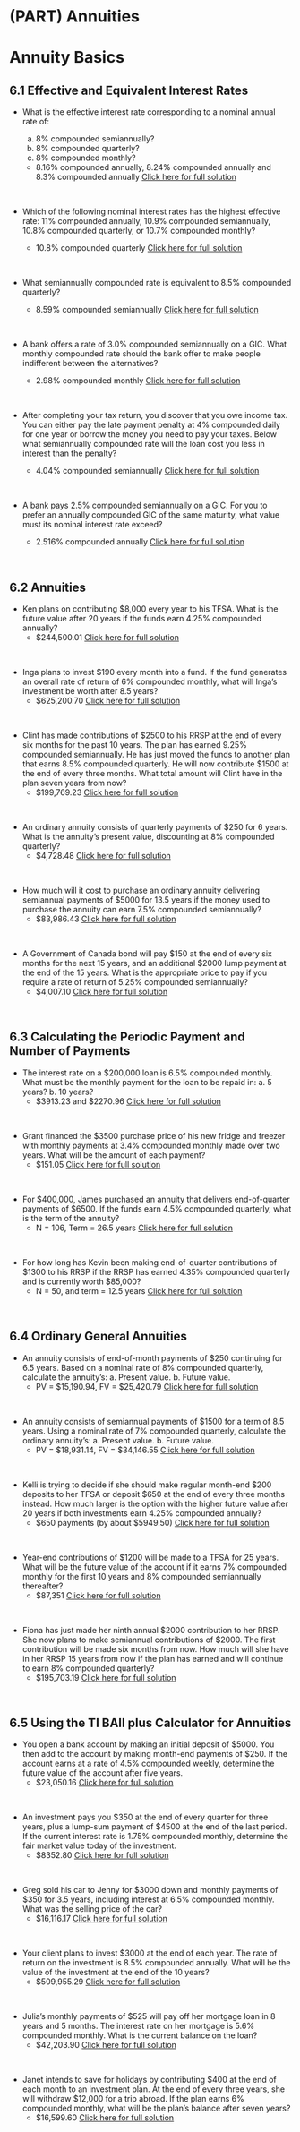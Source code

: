 # (PART) Annuities {-}

#  Annuity Basics

##  6.1  Effective and Equivalent Interest Rates {-}

*  What is the effective interest rate corresponding to a nominal annual rate of:

    a. 8% compounded semiannually?
    b. 8% compounded quarterly?
    c. 8% compounded monthly?

    *   8.16% compounded annually, 8.24% compounded annually and 8.3% compounded annually  [Click here for full solution](https://youtu.be/iwRJ9krWYKU)
<p>&nbsp;</p>


*  Which of the following nominal interest rates has the highest effective rate: 11% compounded annually, 10.9% compounded semiannually, 10.8% compounded quarterly, or 10.7% compounded monthly?
    *  10.8% compounded quarterly   [Click here for full solution](https://youtu.be/JPjfHkmCcCU)     
<p>&nbsp;</p>


*  What semiannually compounded rate is equivalent to 8.5% compounded quarterly?
    *   8.59% compounded semiannually  [Click here for full solution](https://youtu.be/h81emqhwjZQ)
<p>&nbsp;</p>


*  A bank offers a rate of 3.0% compounded semiannually on a GIC. What monthly
compounded rate should the bank offer to make people indifferent between the alternatives?
    *   2.98% compounded monthly  [Click here for full solution](https://youtu.be/zMISF_LwHnc)
<p>&nbsp;</p>


*  After completing your tax return, you discover that you owe income tax. You can either pay the late payment penalty at 4% compounded daily for one year or borrow the money you need to pay your taxes. Below what semiannually compounded rate will the loan cost you less in interest than the penalty?
    *  4.04% compounded semiannually   [Click here for full solution](https://youtu.be/TCnVAc3DeP8)
<p>&nbsp;</p>




*  A bank pays 2.5% compounded semiannually on a GIC. For you to prefer an annually compounded GIC of the same maturity, what value must its nominal
interest rate exceed?
    *   2.516% compounded annually  [Click here for full solution](https://youtu.be/mEqZoWbjC1Q)
<p>&nbsp;</p>


##  6.2  Annuities {-}

*  Ken plans on contributing $8,000 every year to his TFSA. What is the future value after 20 years if the funds earn 4.25% compounded annually?
    *   \$244,500.01  [Click here for full solution](https://youtu.be/9T4ygkJbgiA)
<p>&nbsp;</p>


*  Inga plans to invest $190 every month into a fund. If the fund generates an overall rate of return of 6% compounded monthly, what will Inga's investment be worth after 8.5 years?
    *   $625,200.70  [Click here for full solution](https://youtu.be/Ppl3w4CZizc)
<p>&nbsp;</p>





*  Clint has made contributions of \$2500 to his RRSP at the end of every six months for the past 10 years. The plan has earned 9.25% compounded semiannually. He has just moved the funds to another plan that earns 8.5% compounded quarterly. He will now contribute \$1500 at the end of every three months. What total amount will Clint have in the plan seven years
from now?
    *  $199,769.23    [Click here for full solution](https://youtu.be/fqOHUa8DhOY)
<p>&nbsp;</p>


*  An ordinary annuity consists of quarterly payments of $250 for 6 years. What is the annuity’s present value, discounting at 8% compounded quarterly?
    *  \$4,728.48   [Click here for full solution](https://youtu.be/vDdH3LJB_KU)
<p>&nbsp;</p>


*  How much will it cost to purchase an ordinary annuity delivering semiannual payments of $5000 for 13.5 years if the money used to purchase the annuity can earn 7.5% compounded semiannually?
    *  \$83,986.43   [Click here for full solution](https://youtu.be/dgowP2pbgm8)
<p>&nbsp;</p>








*  A Government of Canada bond will pay \$150 at the end of every six months for the next 15 years, and an additional \$2000 lump payment at the end of the 15 years. What is the appropriate price to pay if you require a rate of return of 5.25% compounded semiannually?
    *   $4,007.10  [Click here for full solution](https://youtu.be/ZXOKP9sLZOk)
<p>&nbsp;</p>



##  6.3  Calculating the Periodic Payment and Number of Payments {-}

*  The interest rate on a \$200,000 loan is 6.5% compounded monthly. What must be the monthly payment for the loan to be repaid in: a. 5 years? b. 10 years?
    *  \$3913.23 and \$2270.96   [Click here for full solution](https://youtu.be/4hUcaKdYPXg)
<p>&nbsp;</p>


*  Grant financed the $3500 purchase price of his new fridge and freezer with monthly payments at 3.4% compounded monthly made over two years. What will be the amount of each payment?
    *  $151.05   [Click here for full solution](https://youtu.be/PoPoR1DjugU)
<p>&nbsp;</p>



*  For \$400,000, James purchased an annuity that delivers end-of-quarter payments of \$6500.  If the funds earn 4.5% compounded quarterly, what is the term of the annuity?
    *  N = 106, Term = 26.5 years   [Click here for full solution](https://youtu.be/S8gAgJt0NDY)
<p>&nbsp;</p>


*  For how long has Kevin been making end-of-quarter contributions of \$1300 to his RRSP if the RRSP has earned 4.35% compounded quarterly and is currently worth \$85,000?
    *   N = 50, and term = 12.5 years  [Click here for full solution](https://youtu.be/08e70cVxDas)
<p>&nbsp;</p>




##  6.4  Ordinary General Annuities {-}

*  An annuity consists of end-of-month payments of $250 continuing for 6.5 years. Based on a nominal rate of 8% compounded quarterly, calculate the annuity’s: a. Present value. b. Future value.
    *   PV = \$15,190.94, FV = \$25,420.79  [Click here for full solution](https://youtu.be/2qN_v-u8uL8)
<p>&nbsp;</p>


*  An annuity consists of semiannual payments of $1500 for a term of 8.5 years. Using a nominal rate of 7% compounded quarterly, calculate the ordinary annuity’s: a. Present value. b. Future value.
    *  PV = \$18,931.14, FV = \$34,146.55   [Click here for full solution](https://youtu.be/X0DQ5J4SrY8)
<p>&nbsp;</p>


*  Kelli is trying to decide if she should make regular month-end \$200 deposits to her TFSA or deposit \$650 at the end of every three months instead. How much larger is the option with the higher future value after 20 years if both investments earn 4.25% compounded annually?
    *  $650 payments (by about \$5949.50)   [Click here for full solution](https://youtu.be/ldkUwunlYEc)
<p>&nbsp;</p>


*  Year-end contributions of $1200 will be made to a TFSA for 25 years. What will be the future value of the account if it earns 7% compounded monthly for the first 10 years and 8% compounded semiannually thereafter?
    *  $87,351   [Click here for full solution](https://youtu.be/HXB9VUpZyIM)
<p>&nbsp;</p>


*  Fiona has just made her ninth annual \$2000 contribution to her RRSP. She now plans to make semiannual contributions of \$2000. The first contribution will be made six months from now. How much will she have in her RRSP 15 years from now if the plan has earned and will continue to earn 8% compounded quarterly?
    *  \$195,703.19   [Click here for full solution](https://youtu.be/nQWOwaJQih8)
<p>&nbsp;</p>




##  6.5  Using the TI BAII plus Calculator for Annuities {-}

*  You open a bank account by making an initial deposit of \$5000.  You then add to the account by making month-end payments of \$250.  If the account earns at a rate of 4.5% compounded weekly, determine the future value of the account after five years.
    *  $23,050.16   [Click here for full solution]()
<p>&nbsp;</p>



*  An investment pays you \$350 at the end of every quarter for three years, plus a lump-sum payment of \$4500 at the end of the last period.  If the current interest rate is 1.75% compounded monthly, determine the fair market value today of the investment.
    *  $8352.80   [Click here for full solution]()
<p>&nbsp;</p>


*  Greg sold his car to Jenny for \$3000 down and monthly payments of \$350 for 3.5 years, including interest at 6.5% compounded monthly. What was the selling price of the car?
    *  $16,116.17   [Click here for full solution]()
<p>&nbsp;</p>



*  Your client plans to invest $3000 at the end of each year. The rate of return on the investment is 8.5% compounded annually. What will be the value of the investment at the end of the 10 years?
    *  $509,955.29   [Click here for full solution]()
<p>&nbsp;</p>


*  Julia’s monthly payments of $525 will pay off her mortgage loan in 8 years and 5 months. The interest rate on her mortgage is 5.6% compounded monthly. What is the current balance on the loan?
    *   $42,203.90  [Click here for full solution]()
<p>&nbsp;</p>




*  Janet intends to save for holidays by contributing $400 at the end
of each month to an investment plan. At the end of every three years, she will withdraw $12,000 for a trip abroad. If the plan earns 6% compounded monthly, what will be the plan’s balance after seven years?
    *  $16,599.60   [Click here for full solution]()
<p>&nbsp;</p>

